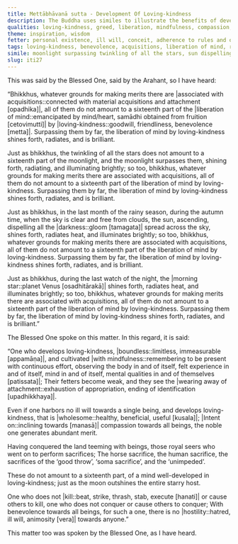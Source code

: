 ```yaml
---
title: Mettābhāvanā sutta - Development Of Loving-kindness
description: The Buddha uses similes to illustrate the benefits of developing loving-kindess. The liberation of mind by loving-kindness surpasses all other forms of merit-making associated with acquisitions by far.
qualities: loving-kindness, greed, liberation, mindfulness, compassion, merit
theme: inspiration, wisdom
fetter: personal existence, ill will, conceit, adherence to rules and observances, doubt, ignorance
tags: loving-kindness, benevolence, acquisitions, liberation of mind, release of mind, merit, boundless, mindfulness, radiance, fetters, attachment, clinging, iti, iti1-27
simile: moonlight surpassing twinkling of all the stars, sun dispelling all the darkness spread across the sky, morning star shining brightly in the last watch of the night
slug: iti27
---
```


This was said by the Blessed One, said by the Arahant, so I have heard:

“Bhikkhus, whatever grounds for making merits there are |associated with acquisitions::connected with material acquisitions and attachment [opadhika]|, all of them do not amount to a sixteenth part of the |liberation of mind::emancipated by mind/heart, samādhi obtained from fruition [cetovimutti]| by |loving-kindness::goodwill, friendliness, benevolence [metta]|. Surpassing them by far, the liberation of mind by loving-kindness shines forth, radiates, and is brilliant.

Just as bhikkhus, the twinkling of all the stars does not amount to a sixteenth part of the moonlight, and the moonlight surpasses them, shining forth, radiating, and illuminating brightly; so too, bhikkhus, whatever grounds for making merits there are associated with acquisitions, all of them do not amount to a sixteenth part of the liberation of mind by loving-kindness. Surpassing them by far, the liberation of mind by loving-kindness shines forth, radiates, and is brilliant.

Just as bhikkhus, in the last month of the rainy season, during the autumn time, when the sky is clear and free from clouds, the sun, ascending, dispelling all the |darkness::gloom [tamagata]| spread across the sky, shines forth, radiates heat, and illuminates brightly; so too, bhikkhus, whatever grounds for making merits there are associated with acquisitions, all of them do not amount to a sixteenth part of the liberation of mind by loving-kindness. Surpassing them by far, the liberation of mind by loving-kindness shines forth, radiates, and is brilliant.

Just as bhikkhus, during the last watch of the night, the |morning star::planet Venus [osadhitārakā]| shines forth, radiates heat, and illuminates brightly; so too, bhikkhus, whatever grounds for making merits there are associated with acquisitions, all of them do not amount to a sixteenth part of the liberation of mind by loving-kindness. Surpassing them by far, the liberation of mind by loving-kindness shines forth, radiates, and is brilliant.”

The Blessed One spoke on this matter. In this regard, it is said:

“One who develops loving-kindness,
|boundless::limitless, immeasurable [appamāṇa]|, and cultivated |with mindfulness::remembering to be present with continuous effort, observing the body in and of itself, felt experience in and of itself, mind in and of itself, mental qualities in and of themselves [patissata]|;
Their fetters become weak,
and they see the |wearing away of attachment::exhaustion of appropriation, ending of identification [upadhikkhaya]|.

Even if one harbors no ill will towards a single being,
and develops loving-kindness, that is |wholesome::healthy, beneficial, useful [kusala]|;
|Intent on::inclining towards [manasā]| compassion towards all beings,
the noble one generates abundant merit.

Having conquered the land teeming with beings,
those royal seers who went on to perform sacrifices;
The horse sacrifice, the human sacrifice,
the sacrifices of the ‘good throw’, ‘soma sacrifice’, and the ‘unimpeded’.

These do not amount to a sixteenth part,
of a mind well-developed in loving-kindness;
just as the moon outshines the entire starry host.

One who does not |kill::beat, strike, thrash, stab, execute [hanati]| or cause others to kill,
one who does not conquer or cause others to conquer;
With benevolence towards all beings,
for such a one, there is no |hostility::hatred, ill will, animosity [vera]| towards anyone.”

This matter too was spoken by the Blessed One, as I have heard.